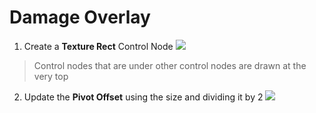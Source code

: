 # Damage Overlay

1. Create a **Texture Rect** Control Node
![](./assets/create-texture-rect.png)
> Control nodes that are under other control nodes are drawn at the very top

2. Update the **Pivot Offset** using the size and dividing it by 2
![](./assets/update-pivot-offset.png)